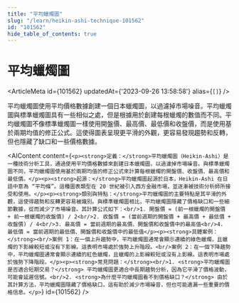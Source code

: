 ```yaml
---
title: "平均蠟燭圖"
slug: "/learn/heikin-ashi-technique-101562"
id: "101562"
hide_table_of_contents: true
---
```



# 平均蠟燭圖

<ArticleMeta id={101562} updatedAt={'2023-09-26 13:58:58'} alias={`[]`} />
<div className='border-solid border-b border-t-0 my-4 border-[var(--ifm-color-gray-300)]' />

平均蠟燭圖使用平均價格數據創建一個日本蠟燭圖，以過濾掉市場噪音。平均蠟燭圖與標準蠟燭圖具有一些相似之處，但是根據用於創建每根蠟燭的數值而不同。平均蠟燭圖不像標準蠟燭圖一樣使用開盤價、最高價、最低價和收盤價，而是使用基於兩期均值的修正公式。這使得圖表呈現更平滑的外觀，更容易發現趨勢和反轉，但也隱藏了缺口和一些價格數據。

<AIContent content={`<p><strong>定義：</strong>平均蠟燭圖（Heikin-Ashi）是一種技術分析工具，通過使用平均價格數據來創建日本蠟燭圖，以過濾掉市場噪音。與標準蠟燭圖不同，平均蠟燭圖使用基於兩期均值的修正公式來計算每根蠟燭的開盤價、收盤價、最高價和最低價。</p><p><strong>起源：</strong>平均蠟燭圖起源於日本，Heikin-Ashi 在日語中意為 “平均條”。這種圖表類型在 20 世紀被引入西方金融市場，並逐漸被技術分析師所接受和使用。</p><p><strong>類別與特點：</strong>平均蠟燭圖的主要特點是其平滑的外觀，這使得趨勢和反轉更容易被識別。與標準蠟燭圖相比，平均蠟燭圖隱藏了價格缺口和一些細節數據，從而減少了市場噪音。其計算公式如下：<br/>1. 開盤價 = (前一根蠟燭的開盤價 + 前一根蠟燭的收盤價) / 2<br/>2. 收盤價 = (當前週期的開盤價 + 最高價 + 最低價 + 收盤價) / 4<br/>3. 最高價 = 當前週期的最高價、開盤價和收盤價中的最高值<br/>4. 最低價 = 當前週期的最低價、開盤價和收盤價中的最低值</p><p><strong>具體案例：</strong><br/>案例 1：在一個上升趨勢中，平均蠟燭圖通常會顯示連續的綠色蠟燭，且蠟燭的下影線較短或沒有下影線。這表明市場處於強勢上升階段。<br/>案例 2：在一個下降趨勢中，平均蠟燭圖通常會顯示連續的紅色蠟燭，且蠟燭的上影線較短或沒有上影線。這表明市場處於強勢下降階段。</p><p><strong>常見問題：</strong><br/>1. <strong>平均蠟燭圖是否適合短期交易？</strong> 平均蠟燭圖更適合中長期趨勢分析，因為它平滑了價格波動，可能會延遲信號。<br/>2. <strong>為什麼平均蠟燭圖看不到價格缺口？</strong> 由於其計算方法，平均蠟燭圖隱藏了價格缺口，這有助於減少市場噪音，但也可能遺漏一些重要的價格信息。</p>`} id={101562} />
